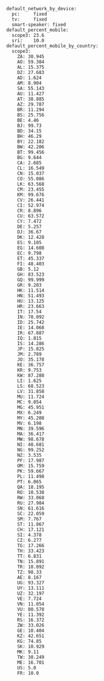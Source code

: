 ```
default_network_by_device:
  pc:     fixed
  tv:     fixed
  smart-speaker: fixed
default_percent_mobile:
  scope3: 23.6
  sri:    10.0
default_percent_mobile_by_country:
  scope3:
    ZA: 30.945
    AO: 59.384
    AL: 15.375
    DZ: 27.683
    AD: 1.624
    AM: 8.904
    SA: 55.143
    AU: 11.427
    AT: 38.885
    AZ: 29.787
    BR: 11.294
    BS: 25.756
    BE: 4.46
    BJ: 99.73
    BD: 34.15
    BH: 46.29
    BY: 22.182
    BW: 42.206
    BT: 99.456
    BG: 9.644
    CA: 2.685
    CL: 16.549
    CN: 15.037
    CO: 55.086
    LK: 63.568
    CM: 23.455
    KM: 99.676
    CV: 26.441
    CI: 52.974
    CR: 8.896
    CU: 63.572
    CY: 7.472
    DE: 5.257
    DJ: 36.67
    DK: 12.428
    ES: 9.105
    EG: 14.608
    EC: 9.798
    ET: 45.337
    FI: 48.403
    GB: 5.12
    GH: 83.523
    GQ: 99.999
    GR: 9.203
    HK: 11.514
    HN: 51.493
    HU: 13.125
    HR: 23.663
    IT: 17.54
    IN: 70.092
    ID: 25.742
    IE: 14.068
    IR: 67.887
    IQ: 1.815
    IS: 14.286
    JP: 15.825
    JM: 2.789
    JO: 35.178
    KE: 36.757
    KR: 9.753
    KW: 87.288
    LI: 1.625
    LS: 68.523
    LV: 31.858
    MU: 11.724
    MC: 9.054
    MG: 45.951
    MX: 6.249
    MY: 45.208
    MV: 6.198
    MN: 39.596
    MA: 36.417
    MW: 98.678
    NI: 48.681
    NG: 99.252
    NZ: 3.535
    PF: 17.987
    OM: 15.759
    PK: 59.667
    PL: 11.498
    PT: 6.065
    QA: 18.195
    RO: 10.538
    RW: 33.068
    RU: 27.984
    SN: 61.616
    SC: 22.059
    SM: 7.767
    ST: 11.867
    CH: 17.121
    SI: 4.378
    CZ: 6.277
    TG: 17.266
    TH: 33.423
    TT: 6.831
    TN: 15.891
    TR: 18.092
    TZ: 98.33
    AE: 8.167
    UG: 93.327
    UY: 13.111
    UZ: 32.197
    VE: 7.724
    VN: 11.054
    VU: 80.578
    YE: 11.392
    RS: 16.372
    ZW: 33.026
    GE: 10.404
    KZ: 42.651
    KG: 74.85
    SK: 10.929
    MK: 9.11
    TW: 30.249
    ME: 16.701
    US: 5.0
    FR: 10.0

```
